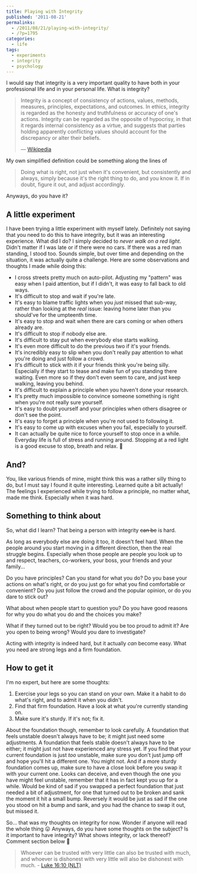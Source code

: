 ---
title: Playing with Integrity
published: '2011-08-21'
permalinks:
  - /2011/08/21/playing-with-integrity/
  - /?p=1795
categories:
  - life
tags:
  - experiments
  - integrity
  - psychology
---

I would say that integrity is a very important quality to have both in your professional life and in your personal life. What is integrity?

> Integrity is a concept of consistency of actions, values, methods, measures, principles, expectations, and outcomes. In ethics, integrity is regarded as the honesty and truthfulness or accuracy of one's actions. Integrity can be regarded as the opposite of hypocrisy, in that it regards internal consistency as a virtue, and suggests that parties holding apparently conflicting values should account for the discrepancy or alter their beliefs.
>
> — [Wikipedia](http://en.wikipedia.org/wiki/Integrity)

My own simplified definition could be something along the lines of

> Doing what is right, not just when it's convenient, but consistently and
> always, simply because it's the right thing to do, and you know it. If in
> doubt, figure it out, and adjust accordingly.

Anyways, do you have it?

## A little experiment

I have been trying a little experiment with myself lately. Definitely not saying that you need to do this to have integrity, but it was an interesting experience. What did I do? I simply decided to _never walk on a red light_. Didn't matter if I was late or if there were no cars. If there was a red man standing, I stood too. Sounds simple, but over time and depending on the situation, it was actually quite a challenge. Here are some observations and thoughts I made while doing this:

- I cross streets pretty much on auto-pilot. Adjusting my "pattern" was easy
  when I paid attention, but if I didn't, it was easy to fall back to old
  ways.
- It's difficult to stop and wait if you're late.
- It's easy to blame traffic lights when you _just_ missed that sub-way,
  rather than looking at the _real_ issue: leaving home later than you
  should've for the umpteenth time.
- It's easy to stop and wait when there are cars coming or when others already
  are.
- It's difficult to stop if nobody else are.
- It's difficult to stay put when everybody else starts walking.
- It's even more difficult to do the previous two if it's your friends.
- It's incredibly easy to slip when you don't really pay attention to what
  you're doing and just follow a crowd.
- It's difficult to stick with it if your friends think you're being silly.
  Especially if they start to tease and make fun of you standing there
  waiting. Even more so if they don't even seem to care, and just keep
  walking, leaving you behind.
- It's difficult to explain a principle when you haven't done your research.
- It's pretty much impossible to convince someone something is right when
  you're not really sure yourself.
- It's easy to doubt yourself and your principles when others disagree or
  don't see the point.
- It's easy to forget a principle when you're not used to following it.
- It's easy to come up with excuses when you fail, especially to yourself.
- It can actually be quite nice to force yourself to stop once in a while.
  Everyday life is full of stress and running around. Stopping at a red light
  is a good excuse to stop, breath and relax. 🙂

## And?

You, like various friends of mine, might think this was a rather silly thing to do, but I must say I found it quite interesting. Learned quite a bit actually! The feelings I experienced while trying to follow a principle, no matter what, made me think. Especially when it was hard.

## Something to think about

So, what did I learn? That being a person with integrity <del dateTime="2011-08-21T19:23:14">can be</del> is hard.

As long as everybody else are doing it too, it doesn't feel hard. When the people around you start moving in a different direction, then the real struggle begins. Especially when those people are people you look up to and respect, teachers, co-workers, your boss, your friends and your family...

Do you have principles? Can you stand for what you do? Do you base your actions on what's right, or do you just go for what you find comfortable or convenient? Do you just follow the crowd and the popular opinion, or do you dare to stick out?

What about when people start to question you? Do you have good reasons for why you do what you do and the choices you make?

What if they turned out to be right? Would you be too proud to admit it? Are you open to being wrong? Would you dare to investigate?

Acting with integrity is indeed hard, but it actually _can_ become easy. What you need are strong legs and a firm foundation.

## How to get it

I'm no expert, but here are some thoughts:

1. Exercise your legs so you can stand on your own. Make it a habit to do
   what's right, and to admit it when you didn't.
1. Find that firm foundation. Have a look at what you're currently standing on.
1. Make sure it's sturdy. If it's not; fix it.

About the foundation though, remember to look carefully. A foundation that feels
unstable doesn't always have to be; it might just need some adjustments. A foundation
that feels stable doesn't always have to be either; it might just not have experienced
any stress yet. If you find that your current foundation is just _too_ unstable,
make sure you don't just jump off and hope you'll hit a different one. You might
not. And if a more sturdy foundation comes up, make sure to have a close look before
you swap it with your current one. Looks can deceive, and even though the one you
have might feel unstable, remember that it has in fact kept you up for a while. Would
be kind of sad if you swapped a perfect foundation that just needed a bit of adjustment,
for one that turned out to be broken and sank the moment it hit a small bump. Reversely
it would be just as sad if the one you stood on hit a bump and sank, and you had
the chance to swap it out, but missed it.

So... that was my thoughts on integrity for now. Wonder if anyone will read the whole thing 😛 Anyways, do you have some thoughts on the subject? Is it important to have integrity? What shows integrity, or lack thereof? Comment section below 🙂

> Whoever can be trusted with very little can also be trusted with much, and whoever is dishonest with very little will also be dishonest with much. - [Luke 16:10 (NLT)](https://www.biblegateway.com/passage/?search=luk%2016:10&version=NLT)
